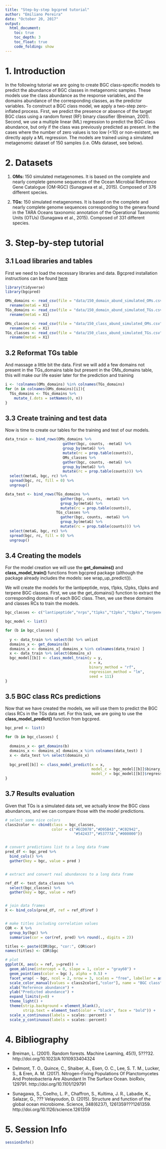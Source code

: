 ```yaml
---
title: "Step-by-step bgcpred tutorial"
author: "Emiliano Pereira"
date: "October 20, 2017"
output:
  html_document:
    toc: true
    toc_depth: 3
    toc_float: true
    code_folding: show
---
```

# 1. Introduction

In the following tutorial we are going to create BGC class-specific models to predict the abundance of BGC classes in metagenomic samples. These models use the class abundance as the response variables, and the domains abundance of the corresponding classes, as the predictor variables. To construct a BGC class model, we apply a two-step zero-inflated process. First, we predict the presence or absence of the target BGC class using a random forest (RF) binary classifier (Breiman, 2001). Second, we use a multiple linear (ML) regression to predict the BGC class abundance, but only if the class was previously predicted as present. In the cases where the number of zero values is too low (<10) or non-existent, we directly apply a ML regression. The models are trained using a simulated metagenomic dataset of 150 samples (i.e. OMs dataset, see below).

# 2. Datasets

1. __OMs:__ 150 simulated metagenomes. It is based on the complete and nearly complete genome sequences of the Ocean Microbial Reference Gene Catalogue (OM-RGC) (Sunagawa et al., 2015). Composed of 376 different species.

2. __TGs:__ 150 simulated metagenomes. It is based on the complete and nearly complete genome sequences corresponding to the genera found in the TARA Oceans taxonomic annotation of the Operational Taxonomic Units (OTUs) (Sunagawa et al., 2015). Composed of 331 different species.

# 3. Step-by-step tutorial

## 3.1 Load libraries and tables
First we need to load the necessary libraries and data. Bgcpred installation instructions can be found [here](https://github.com/pereiramemo/bgcpred)

```r
library(tidyverse)
library(bgcpred)

OMs_domains <- read_csv(file = "data/150_domain_abund_simulated_OMs.csv", col_names = TRUE) %>%
  rename(metaG = X1)
TGs_domains <- read_csv(file = "data/150_domain_abund_simulated_TGs.csv", col_names = TRUE) %>%
  rename(metaG = X1)

OMs_classes <- read_csv(file = "data/150_class_abund_simulated_OMs.csv", col_names = TRUE) %>%
  rename(metaG = X1)
TGs_classes <- read_csv(file = "data/150_class_abund_simulated_TGs.csv", col_names = TRUE) %>%
  rename(metaG = X1)
```

## 3.2 Reformat TGs table

And massage a little bit the data. First we will add a few domains not present in the TGs_domains table but present in the OMs_domains table, this will make our life easier later for the prediction and training

```r
i <- !colnames(OMs_domains) %in% colnames(TGs_domains)
for (n in colnames(OMs_domains)[i]){
  TGs_domains <- TGs_domains %>%
    mutate_(.dots = setNames(0, n))
}
```

## 3.3 Create training and test data

Now is time to create our tables for the training and test of our models.

```r
data_train <- bind_rows(OMs_domains %>%
                          gather(bgc, counts, -metaG) %>%
                          group_by(metaG) %>%
                          mutate(rc = prop.table(counts)),
                          OMs_classes %>%
                          gather(bgc, counts, -metaG) %>%
                          group_by(metaG) %>%
                          mutate(rc = prop.table(counts))) %>%
  select(metaG, bgc, rc) %>%
  spread(bgc, rc, fill = 0) %>%
  ungroup()

data_test <- bind_rows(TGs_domains %>%
                         gather(bgc, counts, -metaG) %>%
                         group_by(metaG) %>%
                         mutate(rc = prop.table(counts)),
                       TGs_classes %>%
                         gather(bgc, counts, -metaG) %>%
                         group_by(metaG) %>%
                         mutate(rc = prop.table(counts))) %>%
  select(metaG, bgc, rc) %>%
  spread(bgc, rc, fill = 0) %>%
  ungroup()
```

## 3.4 Creating the models

For the model creation we will use the __get_domains()__ and __class_model_train()__ functions from bgcpred package (although the package already includes the models: see wrap_up_predict()).  

We will create the models for the lantipeptide, nrps, t1pks, t2pks, t3pks and terpene BGC classes. First, we use the get_domains() function to extract the corresponding domains of each BGC class. Then, we use these domains and classes RCs to train the models.

```r
bgc_classes <- c("lantipeptide","nrps","t1pks","t2pks","t3pks","terpene")

bgc_model <- list()

for (b in bgc_classes) {
  
  y <- data_train %>% select(b) %>% unlist
  domains_x <- get_domains(b)
  domains_x <- domains_x[ domains_x %in% colnames(data_train) ]
  x <- data_train %>% select(domains_x)
  bgc_model[[b]] <- class_model_train(y = y, 
                                      x = x, 
                                      binary_method = "rf", 
                                      regression_method = "lm", 
                                      seed = 111)
}
```

## 3.5 BGC class RCs predictions

Now that we have created the models, we will use them to predict the BGC class RCs in the TGs data set. For this task, we are going to use the __class_model_predict()__ function from bgcpred.

```r
bgc_pred <- list()

for (b in bgc_classes) {
  
  domains_x <- get_domains(b)
  domains_x <- domains_x[ domains_x %in% colnames(data_test) ]
  x <- data_test %>% select(domains_x)
  
  bgc_pred[[b]] <- class_model_predict(x = x, 
                                       model_c = bgc_model[[b]]$binary_model, 
                                       model_r = bgc_model[[b]]$regression_model)
}  
```

## 3.7 Results evaluation

Given that TGs is a simulated data set, we actually know the BGC class abundances, and we can compare those with the model predictions.

```r
# select some nice colors
class2color <- cbind(class = bgc_classes, 
                     color = c("#ECD078","#D95B43","#C02942",
                               "#542437","#53777A","#000000"))


# convert predictions list to a long data frame
pred_df <- bgc_pred %>%
  bind_cols() %>%
  gather(key = bgc, value = pred )


# extract and convert real abundances to a long data frame

ref_df <- test_data_classes %>% 
  select(bgc_classes) %>%
  gather(key = bgc, value = ref)


# join data frames
X <- bind_cols(pred_df, ref = ref_df$ref )


# make titles including correlation values
COR <- X %>% 
  group_by(bgc) %>%
  summarise(cor = cor(ref, pred) %>% round(., digits = 2))

titles <- paste(COR$bgc, "cor:", COR$cor)
names(titles) <- COR$bgc

# plot
ggplot(X, aes(x = ref, y=pred)) +
  geom_abline(intercept = 0, slope = 1, color = "gray60") +  
  geom_point(aes(color = bgc ), alpha = 0.5) +
  facet_wrap( ~ bgc, ncol = 2, nrow = 3, scales = "free", labeller = as_labeller(titles)) +
  scale_color_manual(values = class2color[,"color"], name = "BGC class") + 
  xlab("Reference abundance") +
  ylab("Predicted abundance") +
  expand_limits(y=0) +
  theme_light() +
  theme(strip.background = element_blank(),
        strip.text = element_text(color = "black", face = "bold")) +
  scale_x_continuous(labels = scales::percent) +
  scale_y_continuous(labels = scales::percent)
```

# 4. Bibliography

* Breiman, L. (2001). Random forests. Machine Learning, 45(1), 5???32.
http://doi.org/10.1023/A:1010933404324  

* Delmont, T. O., Quince, C., Shaiber, A., Esen, O. C., Lee, S. T. M., Lucker, S., & Eren, A. M. (2017). Nitrogen-Fixing Populations Of Planctomycetes And  Proteobacteria Are Abundant In The Surface Ocean. bioRxiv, 129791. http://doi.org/10.1101/129791  

* Sunagawa, S., Coelho, L. P., Chaffron, S., Kultima, J. R., Labadie, K., Salazar, G., ??? Velayoudon, D. (2015). Structure and function of the global ocean microbiome. Science, 348(6237), 1261359???1261359. http://doi.org/10.1126/science.1261359   

# 5. Session Info
```r
sessionInfo()
```
